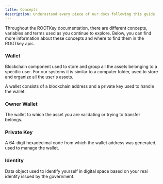 ```yaml
---
title: Concepts
description: Underastand every piece of our docs following this guide
---
```


Throughout the ROOTKey documentation, there are different concepts, variables and terms used as you continue to explore. Below, you can find more information about these concepts and where to find them in the ROOTkey apis.

### Wallet
Blockchain component used to store and group all the assets belonging to a specific user. For our systems it is similar to a computer folder, used to store and organize all the user's assets.

A wallet consists of a blockchain address and a private key used to handle the wallet.


### Owner Wallet
The wallet to which the asset you are validating or trying to transfer belongs.

### Private Key
A 64-digit hexadecimal code from which the wallet address was generated, used to manage the wallet.

### Identity
Data object used to identify yourself in digital space based on your real identity issued by the government.
